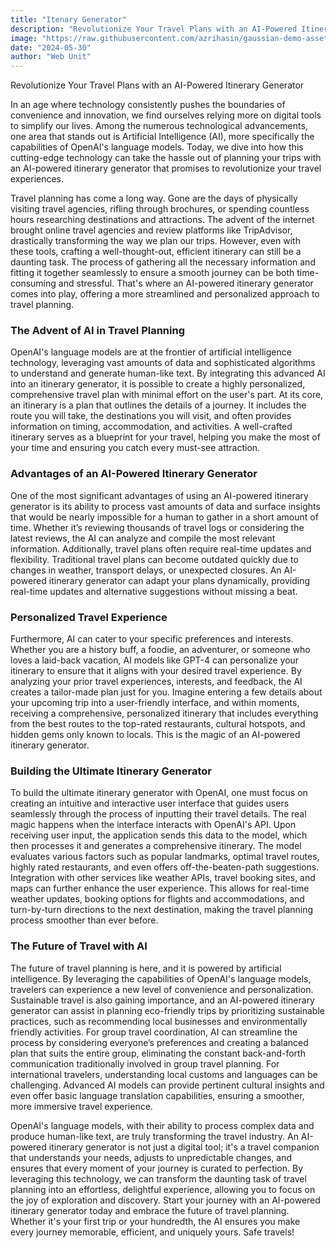```yaml
---
title: "Itenary Generator"
description: "Revolutionize Your Travel Plans with an AI-Powered Itinerary Generator"
image: "https://raw.githubusercontent.com/azrihasin/gaussian-demo-assets/refs/heads/main/itenary-generator-intro.jpg"
date: "2024-05-30"
author: "Web Unit"
---
```


Revolutionize Your Travel Plans with an AI-Powered Itinerary Generator

In an age where technology consistently pushes the boundaries of convenience and innovation, we find ourselves relying more on digital tools to simplify our lives. Among the numerous technological advancements, one area that stands out is Artificial Intelligence (AI), more specifically the capabilities of OpenAI's language models. Today, we dive into how this cutting-edge technology can take the hassle out of planning your trips with an AI-powered itinerary generator that promises to revolutionize your travel experiences.

Travel planning has come a long way. Gone are the days of physically visiting travel agencies, rifling through brochures, or spending countless hours researching destinations and attractions. The advent of the internet brought online travel agencies and review platforms like TripAdvisor, drastically transforming the way we plan our trips. However, even with these tools, crafting a well-thought-out, efficient itinerary can still be a daunting task. The process of gathering all the necessary information and fitting it together seamlessly to ensure a smooth journey can be both time-consuming and stressful. That's where an AI-powered itinerary generator comes into play, offering a more streamlined and personalized approach to travel planning.

### The Advent of AI in Travel Planning

OpenAI's language models are at the frontier of artificial intelligence technology, leveraging vast amounts of data and sophisticated algorithms to understand and generate human-like text. By integrating this advanced AI into an itinerary generator, it is possible to create a highly personalized, comprehensive travel plan with minimal effort on the user's part. At its core, an itinerary is a plan that outlines the details of a journey. It includes the route you will take, the destinations you will visit, and often provides information on timing, accommodation, and activities. A well-crafted itinerary serves as a blueprint for your travel, helping you make the most of your time and ensuring you catch every must-see attraction.

### Advantages of an AI-Powered Itinerary Generator

One of the most significant advantages of using an AI-powered itinerary generator is its ability to process vast amounts of data and surface insights that would be nearly impossible for a human to gather in a short amount of time. Whether it’s reviewing thousands of travel logs or considering the latest reviews, the AI can analyze and compile the most relevant information. Additionally, travel plans often require real-time updates and flexibility. Traditional travel plans can become outdated quickly due to changes in weather, transport delays, or unexpected closures. An AI-powered itinerary generator can adapt your plans dynamically, providing real-time updates and alternative suggestions without missing a beat. 

### Personalized Travel Experience

Furthermore, AI can cater to your specific preferences and interests. Whether you are a history buff, a foodie, an adventurer, or someone who loves a laid-back vacation, AI models like GPT-4 can personalize your itinerary to ensure that it aligns with your desired travel experience. By analyzing your prior travel experiences, interests, and feedback, the AI creates a tailor-made plan just for you. Imagine entering a few details about your upcoming trip into a user-friendly interface, and within moments, receiving a comprehensive, personalized itinerary that includes everything from the best routes to the top-rated restaurants, cultural hotspots, and hidden gems only known to locals. This is the magic of an AI-powered itinerary generator.

### Building the Ultimate Itinerary Generator

To build the ultimate itinerary generator with OpenAI, one must focus on creating an intuitive and interactive user interface that guides users seamlessly through the process of inputting their travel details. The real magic happens when the interface interacts with OpenAI's API. Upon receiving user input, the application sends this data to the model, which then processes it and generates a comprehensive itinerary. The model evaluates various factors such as popular landmarks, optimal travel routes, highly rated restaurants, and even offers off-the-beaten-path suggestions. Integration with other services like weather APIs, travel booking sites, and maps can further enhance the user experience. This allows for real-time weather updates, booking options for flights and accommodations, and turn-by-turn directions to the next destination, making the travel planning process smoother than ever before.

### The Future of Travel with AI

The future of travel planning is here, and it is powered by artificial intelligence. By leveraging the capabilities of OpenAI's language models, travelers can experience a new level of convenience and personalization. Sustainable travel is also gaining importance, and an AI-powered itinerary generator can assist in planning eco-friendly trips by prioritizing sustainable practices, such as recommending local businesses and environmentally friendly activities. For group travel coordination, AI can streamline the process by considering everyone’s preferences and creating a balanced plan that suits the entire group, eliminating the constant back-and-forth communication traditionally involved in group travel planning. For international travelers, understanding local customs and languages can be challenging. Advanced AI models can provide pertinent cultural insights and even offer basic language translation capabilities, ensuring a smoother, more immersive travel experience.

OpenAI's language models, with their ability to process complex data and produce human-like text, are truly transforming the travel industry. An AI-powered itinerary generator is not just a digital tool; it's a travel companion that understands your needs, adjusts to unpredictable changes, and ensures that every moment of your journey is curated to perfection. By leveraging this technology, we can transform the daunting task of travel planning into an effortless, delightful experience, allowing you to focus on the joy of exploration and discovery. Start your journey with an AI-powered itinerary generator today and embrace the future of travel planning. Whether it's your first trip or your hundredth, the AI ensures you make every journey memorable, efficient, and uniquely yours. Safe travels!